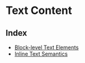 <Meta title="Development/Inventory of Things/Elements/Text/Index" />

# Text Content

## Index

- [Block-level Text Elements](?path=/story/development-inventory-of-things-elements-text-block-index--page)
- [Inline Text Semantics](?path=/story/development-inventory-of-things-elements-text-inline-index--page)
